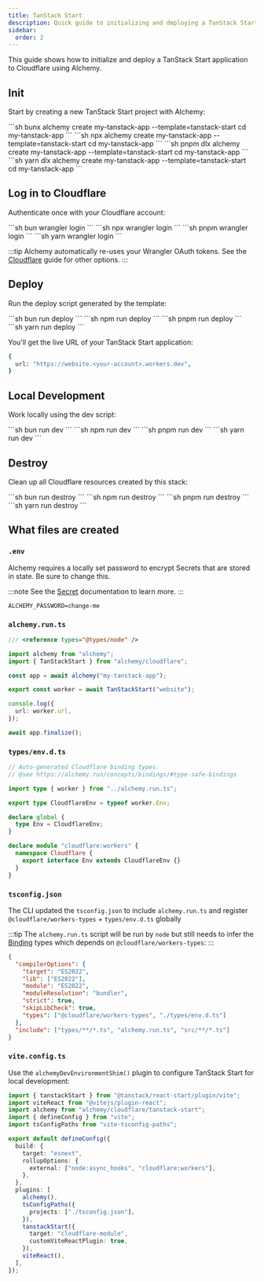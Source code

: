 ```yaml
---
title: TanStack Start
description: Quick guide to initializing and deploying a TanStack Start application to Cloudflare Workers using Alchemy.
sidebar:
  order: 2
---
```



This guide shows how to initialize and deploy a TanStack Start application to Cloudflare using Alchemy.

## Init

Start by creating a new TanStack Start project with Alchemy:

<Tabs syncKey="pkgManager">
  <TabItem label="bun">
    ```sh
    bunx alchemy create my-tanstack-app --template=tanstack-start
    cd my-tanstack-app
    ```
  </TabItem>
  <TabItem label="npm">
    ```sh
    npx alchemy create my-tanstack-app --template=tanstack-start
    cd my-tanstack-app
    ```
  </TabItem>
  <TabItem label="pnpm">
    ```sh
    pnpm dlx alchemy create my-tanstack-app --template=tanstack-start
    cd my-tanstack-app
    ```
  </TabItem>
  <TabItem label="yarn">
    ```sh
    yarn dlx alchemy create my-tanstack-app --template=tanstack-start
    cd my-tanstack-app
    ```
  </TabItem>
</Tabs>

## Log in to Cloudflare

Authenticate once with your Cloudflare account:

<Tabs syncKey="pkgManager">
  <TabItem label="bun">
    ```sh
    bun wrangler login
    ```
  </TabItem>
  <TabItem label="npm">
    ```sh
    npx wrangler login
    ```
  </TabItem>
  <TabItem label="pnpm">
    ```sh
    pnpm wrangler login
    ```
  </TabItem>
  <TabItem label="yarn">
    ```sh
    yarn wrangler login
    ```
  </TabItem>
</Tabs>

:::tip
Alchemy automatically re-uses your Wrangler OAuth tokens. See the [Cloudflare](/guides/cloudflare) guide for other options.
:::

## Deploy

Run the deploy script generated by the template:

<Tabs syncKey="pkgManager">
  <TabItem label="bun">
    ```sh
    bun run deploy
    ```
  </TabItem>
  <TabItem label="npm">
    ```sh
    npm run deploy
    ```
  </TabItem>
  <TabItem label="pnpm">
    ```sh
    pnpm run deploy
    ```
  </TabItem>
  <TabItem label="yarn">
    ```sh
    yarn run deploy
    ```
  </TabItem>
</Tabs>

You'll get the live URL of your TanStack Start application:

```sh
{
  url: "https://website.<your-account>.workers.dev",
}
```

## Local Development

Work locally using the dev script:

<Tabs syncKey="pkgManager">
  <TabItem label="bun">
    ```sh
    bun run dev
    ```
  </TabItem>
  <TabItem label="npm">
    ```sh
    npm run dev
    ```
  </TabItem>
  <TabItem label="pnpm">
    ```sh
    pnpm run dev
    ```
  </TabItem>
  <TabItem label="yarn">
    ```sh
    yarn run dev
    ```
  </TabItem>
</Tabs>

## Destroy

Clean up all Cloudflare resources created by this stack:

<Tabs syncKey="pkgManager">
  <TabItem label="bun">
    ```sh
    bun run destroy
    ```
  </TabItem>
  <TabItem label="npm">
    ```sh
    npm run destroy
    ```
  </TabItem>
  <TabItem label="pnpm">
    ```sh
    pnpm run destroy
    ```
  </TabItem>
  <TabItem label="yarn">
    ```sh
    yarn run destroy
    ```
  </TabItem>
</Tabs>

## What files are created

### `.env`

Alchemy requires a locally set password to encrypt Secrets that are stored in state. Be sure to change this.

:::note
See the [Secret](/concepts/secret) documentation to learn more.
:::

```
ALCHEMY_PASSWORD=change-me
```

### `alchemy.run.ts`

```typescript
/// <reference types="@types/node" />

import alchemy from "alchemy";
import { TanStackStart } from "alchemy/cloudflare";

const app = await alchemy("my-tanstack-app");

export const worker = await TanStackStart("website");

console.log({
  url: worker.url,
});

await app.finalize();
```

### `types/env.d.ts`

```typescript
// Auto-generated Cloudflare binding types.
// @see https://alchemy.run/concepts/bindings/#type-safe-bindings

import type { worker } from "../alchemy.run.ts";

export type CloudflareEnv = typeof worker.Env;

declare global {
  type Env = CloudflareEnv;
}

declare module "cloudflare:workers" {
  namespace Cloudflare {
    export interface Env extends CloudflareEnv {}
  }
}
```

### `tsconfig.json`

The CLI updated the `tsconfig.json` to include `alchemy.run.ts` and register `@cloudflare/workers-types` + `types/env.d.ts` globally


:::tip
The `alchemy.run.ts` script will be run by `node` but still needs to infer the [Binding](/concepts/bindings) types which depends on `@cloudflare/workers-types`:
:::

```json
{
  "compilerOptions": {
    "target": "ES2022",
    "lib": ["ES2022"],
    "module": "ES2022",
    "moduleResolution": "bundler",
    "strict": true,
    "skipLibCheck": true,
    "types": ["@cloudflare/workers-types", "./types/env.d.ts"]
  },
  "include": ["types/**/*.ts", "alchemy.run.ts", "src/**/*.ts"]
}
``` 

### `vite.config.ts`

Use the `alchemyDevEnvironmentShim()` plugin to configure TanStack Start for local development:

```ts
import { tanstackStart } from "@tanstack/react-start/plugin/vite";
import viteReact from "@vitejs/plugin-react";
import alchemy from "alchemy/cloudflare/tanstack-start";
import { defineConfig } from "vite";
import tsConfigPaths from "vite-tsconfig-paths";

export default defineConfig({
  build: {
    target: "esnext",
    rollupOptions: {
      external: ["node:async_hooks", "cloudflare:workers"],
    },
  },
  plugins: [
    alchemy(),
    tsConfigPaths({
      projects: ["./tsconfig.json"],
    }),
    tanstackStart({
      target: "cloudflare-module",
      customViteReactPlugin: true,
    }),
    viteReact(),
  ],
});
```